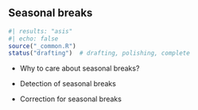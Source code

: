 ## Seasonal breaks

```r
#| results: "asis"
#| echo: false
source("_common.R")
status("drafting")  # drafting, polishing, complete
```

- Why to care about seasonal breaks?

- Detection of seasonal breaks

- Correction for seasonal breaks

